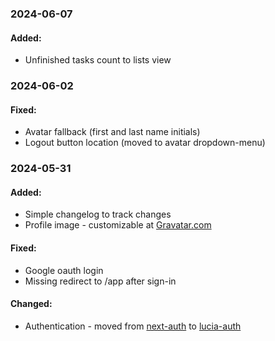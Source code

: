 ### 2024-06-07

#### Added:

- Unfinished tasks count to lists view

### 2024-06-02

#### Fixed:

- Avatar fallback (first and last name initials)
- Logout button location (moved to avatar dropdown-menu)

### 2024-05-31

#### Added:

- Simple changelog to track changes
- Profile image - customizable at [Gravatar.com](https://gravatar.com)

#### Fixed:

- Google oauth login
- Missing redirect to /app after sign-in

#### Changed:

- Authentication - moved from [next-auth](https://github.com/nextauthjs/next-auth) to [lucia-auth](https://github.com/lucia-auth/lucia)
